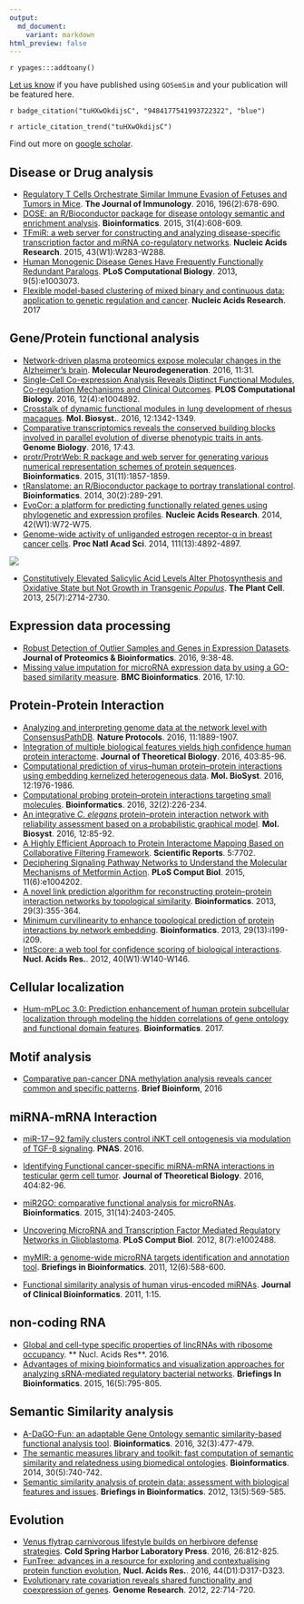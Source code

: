 ```yaml
---
output:
  md_document:
    variant: markdown
html_preview: false
---
```


`r ypages:::addtoany()`

<link rel="stylesheet" href="https://guangchuangyu.github.io/css/font-awesome.min.css">
<link rel="stylesheet" href="https://guangchuangyu.github.io/css/academicons.min.css">


[Let us know](https://github.com/GuangchuangYu/featured_img) if you have published using `GOSemSim` and your publication will be featured here.


`r badge_citation("tuHXwOkdijsC", "9484177541993722322", "blue")`

`r article_citation_trend("tuHXwOkdijsC")`


Find out more on [<i class="ai ai-google-scholar"></i> google scholar](https://scholar.google.com.hk/scholar?oi=bibs&hl=en&cites=9484177541993722322).

## Disease or Drug analysis

+ [Regulatory T Cells Orchestrate Similar Immune Evasion of Fetuses and Tumors in Mice](http://dx.doi.org/10.4049/jimmunol.1501834). **The Journal of Immunology**. 2016, 196(2):678-690.
+ [DOSE: an R/Bioconductor package for disease ontology semantic and enrichment analysis](http://bioinformatics.oxfordjournals.org/content/31/4/608.short). **Bioinformatics**. 2015, 31(4):608-609.
+ [TFmiR: a web server for constructing and analyzing disease-specific transcription factor and miRNA co-regulatory networks](http://nar.oxfordjournals.org/content/43/W1/W283.short). **Nucleic Acids Research**. 2015, 43(W1):W283-W288.
+ [Human Monogenic Disease Genes Have Frequently Functionally Redundant Paralogs](http://journals.plos.org/ploscompbiol/article?id=10.1371/journal.pcbi.1003073). **PLoS Computational Biology**. 2013, 9(5):e1003073.
+ [Flexible model-based clustering of mixed binary and continuous data: application to genetic regulation and cancer](http://10.1093/nar/gkw1270). **Nucleic Acids Research**. 2017

## Gene/Protein functional analysis

+ [Network-driven plasma proteomics expose molecular changes in the Alzheimer’s brain](http://dx.doi.org/10.1186/s13024-016-0095-2). **Molecular Neurodegeneration**. 2016, 11:31.
+ [Single-Cell Co-expression Analysis Reveals Distinct Functional Modules, Co-regulation Mechanisms and Clinical Outcomes](http://dx.doi.org/10.1371/journal.pcbi.1004892). **PLOS Computational Biology**. 2016, 12(4):e1004892.
+ [Crosstalk of dynamic functional modules in lung development of rhesus macaques](http://dx.doi.org/10.1039/C5MB00881F>). **Mol. Biosyst.**. 2016, 12:1342-1349.
+ [Comparative transcriptomics reveals the conserved building blocks involved in parallel evolution of diverse phenotypic traits in ants](http://dx.doi.org/10.1186/s13059-016-0902-7). **Genome Biology**. 2016, 17:43.
+ [protr/ProtrWeb: R package and web server for generating various numerical representation schemes of protein sequences](http://bioinformatics.oxfordjournals.org/content/31/11/1857). **Bioinformatics**. 2015, 31(11):1857-1859.
+ [tRanslatome: an R/Bioconductor package to portray translational control](http://bioinformatics.oxfordjournals.org/content/30/2/289.short). **Bioinformatics**. 2014, 30(2):289-291.
+ [EvoCor: a platform for predicting functionally related genes using phylogenetic and expression profiles](https://nar.oxfordjournals.org/content/early/2014/05/21/nar.gku442.short). **Nucleic Acids Research**. 2014, 42(W1):W72-W75.
+ [Genome-wide activity of unliganded estrogen receptor-α in breast cancer cells](http://www.pnas.org/content/111/13/4892.short). **Proc Natl Acad Sci**. 2014, 111(13):4892-4897.

![](featured_img/2014PNAS.png)

+ [Constitutively Elevated Salicylic Acid Levels Alter Photosynthesis and Oxidative State but Not Growth in Transgenic *Populus*](http://www.plantcell.org/content/25/7/2714.short). **The Plant Cell**. 2013, 25(7):2714-2730.

## Expression data processing

+ [Robust Detection of Outlier Samples and Genes in Expression Datasets](http://dx.doi.org/10.4172/jpb.1000387). **Journal of Proteomics & Bioinformatics**. 2016, 9:38-48.
+ [Missing value imputation for microRNA expression data by using a GO-based similarity measure](http://dx.doi.org/10.1186/s12859-015-0853-0>). **BMC Bioinformatics**. 2016, 17:10.

## Protein-Protein Interaction

+ [Analyzing and interpreting genome data at the network level with ConsensusPathDB](http://www.nature.com/nprot/journal/v11/n10/abs/nprot.2016.117.html). **Nature Protocols**. 2016, 11:1889-1907.
+ [Integration of multiple biological features yields high confidence human protein interactome](http://dx.doi.org/10.1016/j.jtbi.2016.05.020>). **Journal of Theoretical Biology**. 2016, 403:85-96.
+ [Computational prediction of virus–human protein–protein interactions using embedding kernelized heterogeneous data](http://dx.doi.org/10.1039/C6MB00065G>). **Mol. BioSyst**. 2016, 12:1976-1986.
+ [Computational probing protein–protein interactions targeting small molecules](http://dx.doi.org/10.1093/bioinformatics/btv528>). **Bioinformatics**. 2016, 32(2):226-234.
+ [An integrative *C. elegans* protein–protein interaction network with reliability assessment based on a probabilistic graphical model](http://dx.doi.org/10.1039/C5MB00417A>). **Mol. Biosyst**. 2016, 12:85-92.
+ [A Highly Efficient Approach to Protein Interactome Mapping Based on Collaborative Filtering Framework](http://www.nature.com/articles/srep07702?WT.ec_id=SREP-20150113). **Scientific Reports**. 5:7702.
+ [Deciphering Signaling Pathway Networks to Understand the Molecular Mechanisms of Metformin Action](http://journals.plos.org/ploscompbiol/article?id=10.1371/journal.pcbi.1004202). **PLoS Comput Biol**. 2015, 11(6):e1004202.
+ [A novel link prediction algorithm for reconstructing protein–protein interaction networks by topological similarity](http://bioinformatics.oxfordjournals.org/content/29/3/355.short). **Bioinformatics**. 2013, 29(3):355-364.
+ [Minimum curvilinearity to enhance topological prediction of protein interactions by network embedding](http://bioinformatics.oxfordjournals.org/content/29/13/i199.short). **Bioinformatics**. 2013, 29(13):i199-i209.
+ [IntScore: a web tool for confidence scoring of biological interactions](https://nar.oxfordjournals.org/content/40/W1/W140.short). **Nucl. Acids Res.**. 2012, 40(W1):W140-W146.

## Cellular localization

+ [Hum-mPLoc 3.0: Prediction enhancement of human protein subcellular localization through modeling the hidden correlations of gene ontology and functional domain features](http://dx.doi.org/10.1093/bioinformatics/btw723). **Bioinformatics**. 2017.

## Motif analysis

+ [Comparative pan-cancer DNA methylation analysis reveals cancer common and specific patterns](http://dx.doi.org/10.1093/bib/bbw063). **Brief Bioinform**, 2016


## miRNA-mRNA Interaction

+ [miR-17∼92 family clusters control iNKT cell ontogenesis via modulation of TGF-β signaling](http://www.pnas.org/content/early/2016/12/02/1612024114.full). **PNAS**. 2016.

+ [Identifying Functional cancer-specific miRNA-mRNA interactions in testicular germ cell tumor](http://dx.doi.org/10.1016/j.jtbi.2016.05.026>). **Journal of Theoretical Biology**. 2016, 404:82-96.
+ [miR2GO: comparative functional analysis for microRNAs](http://bioinformatics.oxfordjournals.org/content/31/14/2403). **Bioinformatics**. 2015, 31(14):2403-2405.
+ [Uncovering MicroRNA and Transcription Factor Mediated Regulatory Networks in Glioblastoma](http://journals.plos.org/ploscompbiol/article?id=10.1371/journal.pcbi.1002488). **PLoS Comput Biol**. 2012, 8(7):e1002488.
+ [myMIR: a genome-wide microRNA targets identification and annotation tool](https://bib.oxfordjournals.org/content/12/6/588.short). **Briefings in Bioinformatics**. 2011, 12(6):588-600.
+ [Functional similarity analysis of human virus-encoded miRNAs](https://jclinbioinformatics.biomedcentral.com/articles/10.1186/2043-9113-1-15). **Journal of Clinical Bioinformatics**. 2011, 1:15.

## non-coding RNA

+ [Global and cell-type specific properties of lincRNAs with ribosome occupancy](http://nar.oxfordjournals.org/content/early/2016/10/12/nar.gkw909.full). ** Nucl. Acids Res**. 2016.
+ [Advantages of mixing bioinformatics and visualization approaches for analyzing sRNA-mediated regulatory bacterial networks](https://bib.oxfordjournals.org/content/early/2014/12/03/bib.bbu045.short). **Briefings In Bioinformatics**. 2015, 16(5):795-805.


## Semantic Similarity analysis

+ [A-DaGO-Fun: an adaptable Gene Ontology semantic similarity-based functional analysis tool](http://bioinformatics.oxfordjournals.org/content/32/3/477.short). **Bioinformatics**. 2016, 32(3):477-479.
+ [The semantic measures library and toolkit: fast computation of semantic similarity and relatedness using biomedical ontologies](http://bioinformatics.oxfordjournals.org/content/30/5/740.short). **Bioinformatics**. 2014, 30(5):740-742.
+ [Semantic similarity analysis of protein data: assessment with biological features and issues](https://bib.oxfordjournals.org/content/13/5/569.short). **Briefings in Bioinformatics**. 2012, 13(5):569-585.

## Evolution

+ [Venus flytrap carnivorous lifestyle builds on herbivore defense strategies](http://dx.doi.org/10.1101/gr.202200.115). **Cold Spring Harbor Laboratory Press**. 2016, 26:812-825.
+ [FunTree: advances in a resource for exploring and contextualising protein function evolution](http://dx.doi.org/10.1093/nar/gkv1274), **Nucl. Acids Res.**. 2016, 44(D1):D317-D323.
+ [Evolutionary rate covariation reveals shared functionality and coexpression of genes](http://genome.cshlp.org/content/22/4/714.short). **Genome Research**. 2012, 22:714-720.


